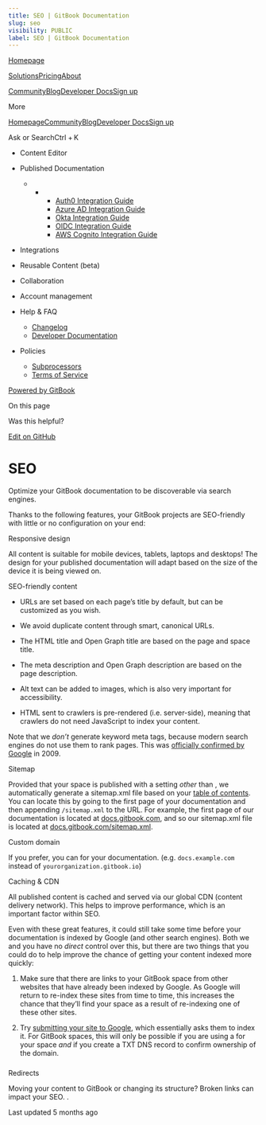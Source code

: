 ```yaml
---
title: SEO | GitBook Documentation
slug: seo
visibility: PUBLIC
label: SEO | GitBook Documentation
---
```

[Homepage](https://www.gitbook.com/)

[Solutions](https://www.gitbook.com/solutions/public-docs)[Pricing](https://www.gitbook.com/pricing)[About](https://www.gitbook.com/about)

[Community](https://github.com/GitbookIO/community)[Blog](https://www.gitbook.com/blog)[Developer Docs](https://developer.gitbook.com/)[Sign up](https://gitbook.com/join)

More

[Homepage](https://www.gitbook.com/)[Community](https://github.com/GitbookIO/community)[Blog](https://www.gitbook.com/blog)[Developer Docs](https://developer.gitbook.com/)[Sign up](https://gitbook.com/join)

Ask or SearchCtrl + K

*   Content Editor
    
*   Published Documentation
    
    *   *   *   [Auth0 Integration Guide](https://developer.gitbook.com/visitor-authentication/guides/integrations/how-to-use-auth0-integration-for-visitor-authentication)
            *   [Azure AD Integration Guide](https://developer.gitbook.com/visitor-authentication/guides/integrations/how-to-use-azure-ad-integration-for-visitor-authentication)
            *   [Okta Integration Guide](https://developer.gitbook.com/visitor-authentication/guides/integrations/how-to-use-okta-integration-for-visitor-authentication)
            *   [OIDC Integration Guide](https://developer.gitbook.com/visitor-authentication/guides/integrations/how-to-use-the-oidc-integration-for-visitor-authentication)
            *   [AWS Cognito Integration Guide](https://developer.gitbook.com/visitor-authentication/guides/integrations/how-to-use-the-aws-cognito-integration-for-visitor-authentication)
            
        
    
*   Integrations
    
*   Reusable Content (beta)
    
*   Collaboration
    
*   Account management
    
*   Help & FAQ
    
    *   [Changelog](https://changelog.gitbook.com/)
    *   [Developer Documentation](https://developer.gitbook.com/)
*   Policies
    
    *   [Subprocessors](https://policies.gitbook.com/security/subprocessors)
    *   [Terms of Service](https://policies.gitbook.com/terms)

[Powered by GitBook](https://www.gitbook.com/?utm_source=content&utm_medium=trademark&utm_campaign=NkEGS7hzeqa35sMXQZ4X)

On this page

Was this helpful?

[Edit on GitHub](https://github.com/GitbookIO/public-docs/blob/main/published-documentation/seo.md)

SEO
===

Optimize your GitBook documentation to be discoverable via search engines.

Thanks to the following features, your GitBook projects are SEO-friendly with little or no configuration on your end:

Responsive design[](#responsive-design)

All content is suitable for mobile devices, tablets, laptops and desktops! The design for your published documentation will adapt based on the size of the device it is being viewed on.

SEO-friendly content[](#seo-friendly-content)

*   URLs are set based on each page’s title by default, but can be customized as you wish.
    
*   We avoid duplicate content through smart, canonical URLs.
    
*   The HTML title and Open Graph title are based on the page and space title.
    
*   The meta description and Open Graph description are based on the page description.
    
*   Alt text can be added to images, which is also very important for accessibility.
    
*   HTML sent to crawlers is pre-rendered (i.e. server-side), meaning that crawlers do not need JavaScript to index your content.
    

Note that we _don’t_ generate keyword meta tags, because modern search engines do not use them to rank pages. This was [officially confirmed by Google](https://developers.google.com/search/blog/2009/09/google-does-not-use-keywords-meta-tag) in 2009.

Sitemap[](#sitemap)

Provided that your space is published with a setting _other_ than , we automatically generate a sitemap.xml file based on your [table of contents](https://docs.gitbook.com/getting-started/overview#table-of-contents). You can locate this by going to the first page of your documentation and then appending `/sitemap.xml` to the URL. For example, the first page of our documentation is located at [docs.gitbook.com](https://docs.gitbook.com/), and so our sitemap.xml file is located at [docs.gitbook.com/sitemap.xml](https://docs.gitbook.com/sitemap.xml).

Custom domain[](#custom-domain)

If you prefer, you can for your documentation. (e.g. `docs.example.com` instead of `yourorganization.gitbook.io`)

Caching & CDN[](#caching-and-cdn)

All published content is cached and served via our global CDN (content delivery network). This helps to improve performance, which is an important factor within SEO.

Even with these great features, it could still take some time before your documentation is indexed by Google (and other search engines). Both we and you have no _direct_ control over this, but there are two things that you could do to help improve the chance of getting your content indexed more quickly:

1.  Make sure that there are links to your GitBook space from other websites that have already been indexed by Google. As Google will return to re-index these sites from time to time, this increases the chance that they’ll find your space as a result of re-indexing one of these other sites.
    
2.  Try [submitting your site to Google](https://developers.google.com/search/docs/advanced/crawling/ask-google-to-recrawl), which essentially asks them to index it. For GitBook spaces, this will only be possible if you are using a for your space _and_ if you create a TXT DNS record to confirm ownership of the domain.
    

### 

[](#redirects)

Redirects

Moving your content to GitBook or changing its structure? Broken links can impact your SEO. .

Last updated 5 months ago
